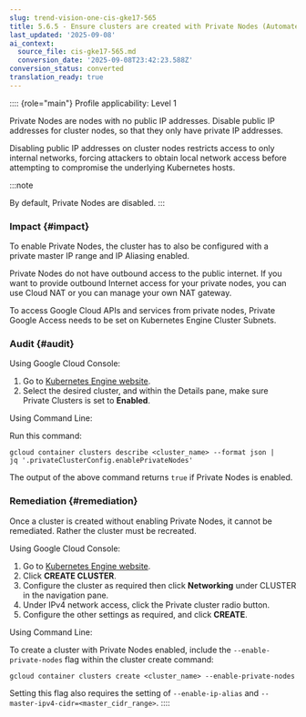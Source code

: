 ```yaml
---
slug: trend-vision-one-cis-gke17-565
title: 5.6.5 - Ensure clusters are created with Private Nodes (Automated)
last_updated: '2025-09-08'
ai_context:
  source_file: cis-gke17-565.md
  conversion_date: '2025-09-08T23:42:23.588Z'
conversion_status: converted
translation_ready: true
---
```


:::: {role="main"}
Profile applicability: Level 1

Private Nodes are nodes with no public IP addresses. Disable public IP addresses for cluster nodes, so that they only have private IP addresses.

Disabling public IP addresses on cluster nodes restricts access to only internal networks, forcing attackers to obtain local network access before attempting to compromise the underlying Kubernetes hosts.

:::note

By default, Private Nodes are disabled.
:::

### Impact {#impact}

To enable Private Nodes, the cluster has to also be configured with a private master IP range and IP Aliasing enabled.

Private Nodes do not have outbound access to the public internet. If you want to provide outbound Internet access for your private nodes, you can use Cloud NAT or you can manage your own NAT gateway.

To access Google Cloud APIs and services from private nodes, Private Google Access needs to be set on Kubernetes Engine Cluster Subnets.

### Audit {#audit}

Using Google Cloud Console:

1.  Go to [Kubernetes Engine website](https://console.cloud.google.com/kubernetes/list).
2.  Select the desired cluster, and within the Details pane, make sure Private Clusters is set to **Enabled**.

Using Command Line:

Run this command:

``` codeblock
gcloud container clusters describe <cluster_name> --format json | 
jq '.privateClusterConfig.enablePrivateNodes'
```

The output of the above command returns `true` if Private Nodes is enabled.

### Remediation {#remediation}

Once a cluster is created without enabling Private Nodes, it cannot be remediated. Rather the cluster must be recreated.

Using Google Cloud Console:

1.  Go to [Kubernetes Engine website](https://console.cloud.google.com/kubernetes/list).
2.  Click **CREATE CLUSTER**.
3.  Configure the cluster as required then click **Networking** under CLUSTER in the navigation pane.
4.  Under IPv4 network access, click the Private cluster radio button.
5.  Configure the other settings as required, and click **CREATE**.

Using Command Line:

To create a cluster with Private Nodes enabled, include the `--enable-private-nodes` flag within the cluster create command:

``` codeblock
gcloud container clusters create <cluster_name> --enable-private-nodes
```

Setting this flag also requires the setting of `--enable-ip-alias` and `--master-ipv4-cidr=<master_cidr_range>`.
::::
